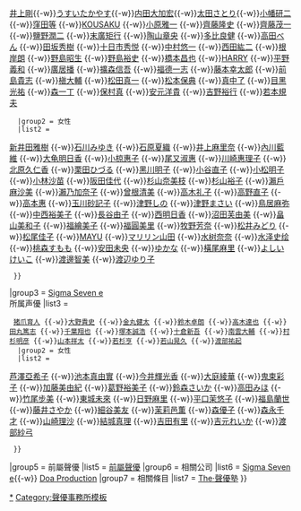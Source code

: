 {{Navbox
|name = Sigma Seven/2
|titlestyle = background:#00b16b; color: white;
|title = [[Sigma Seven|{{Color|white|Sigma Seven}}]]
|bodyclass=hlist
|state = collapsed
|groupstyle = background:#41be6c;
|group1 = 執行董事
|list1 = [[浦部悅太郎]]
|group2 = 所屬聲優
|list2 =
  {{Navbox|child
   |groupstyle = background:#e6ffe6;
   |group1 = 男性
   |list1  =
[[荒井タツ哉]]{{-w}}[[飯塚昭三]]{{-w}}[[井上剛]]{{-w}}[[うすいたかやす]]{{-w}}[[内田大加宏]]{{-w}}[[太田さとり]]{{-w}}[[小幡研二]]{{-w}}[[窪田等]] {{-w}}[[KOUSAKU]] {{-w}}[[小原雅一]] {{-w}}[[齊藤隆史]] {{-w}}[[齊藤茂一]] {{-w}}[[鹽野潤二]] {{-w}}[[末廣矩行]] {{-w}}[[陶山章央]] {{-w}}[[多比良健]] {{-w}}[[高田べん]] {{-w}}[[田坂秀樹]] {{-w}}[[十日市秀悦]] {{-w}}[[中村悠一]] {{-w}}[[西田紘二]] {{-w}}[[根岸朗]] {{-w}}[[野島昭生]] {{-w}}[[野島裕史]] {{-w}}[[橋本昌也]] {{-w}}[[HARRY (DJ)|HARRY]] {{-w}}[[平野義和]] {{-w}}[[廣居播]] {{-w}}[[擴森信吾]] {{-w}}[[福德一志]] {{-w}}[[藤本幸太郎]] {{-w}}[[前島貴志]] {{-w}}[[槇大輔]] {{-w}}[[松田真一]] {{-w}}[[松本保典]] {{-w}}[[真中了]] {{-w}}[[目黑光祐]] {{-w}}[[森一丁]] {{-w}}[[保村真]] {{-w}}[[安元洋貴]] {{-w}}[[吉野裕行]] {{-w}}[[若本規夫]]
   |group2 = 女性
   |list2 =
[[新井田雅樹]] {{-w}}[[石川みゆき]] {{-w}}[[石原夏織]] {{-w}}[[井上麻里奈]] {{-w}}[[內川藍維]] {{-w}}[[大龟明日香]] {{-w}}[[小椋惠子]] {{-w}}[[尾又淑惠]] {{-w}}[[川崎惠理子]] {{-w}}[[北原久仁香]] {{-w}}[[栗田ひづる]] {{-w}}[[黑川明子]] {{-w}}[[小谷直子]] {{-w}}[[小松明子]] {{-w}}[[小林沙苗]] {{-w}}[[阪田佳代]] {{-w}}[[杉山奈美枝]] {{-w}}[[杉山裕子]] {{-w}}[[瀨戶麻沙美]] {{-w}}[[瀨乃加奈子]] {{-w}}[[曾根清美]] {{-w}}[[高木礼子]] {{-w}}[[高野直子 (声優)|高野直子]] {{-w}}[[高本惠]] {{-w}}[[玉川砂記子]] {{-w}}[[津野しの]] {{-w}}[[津野まさい]] {{-w}}[[鳥居麻弥]] {{-w}}[[中西裕美子]] {{-w}}[[長谷由子]] {{-w}}[[西明日香]] {{-w}}[[沼田芙由美]] {{-w}}[[畠山美和子]] {{-w}}[[福繪美子]] {{-w}}[[福圓美里]] {{-w}}[[牧野芳奈]] {{-w}}[[松井みどり]] {{-w}}[[松尾佳子]] {{-w}}[[MAYU]] {{-w}}[[マリリン山田]] {{-w}}[[水树奈奈]] {{-w}}[[水泽史绘]] {{-w}}[[桃森すもも]] {{-w}}[[安田未央]] {{-w}}[[ゆかな]] {{-w}}[[橫尾麻里]] {{-w}}[[よしいけいこ]] {{-w}}[[渡邊智美]] {{-w}}[[渡辺ゆり子]]
  }}
|group3 = [[Sigma Seven e]]<br>所属声優
|list3 =
  {{Navbox|child
   |groupstyle = background:#e6ffe6;
   |group1 = 男性
   |list1  =
[[赤石孝]]{{-w}}[[猪爪育人]] {{-w}}[[大野貴史 (声優)|大野貴史]] {{-w}}[[金丸健太]] {{-w}}[[鈴木卓朗]] {{-w}}[[高木達也]] {{-w}}[[田丸篤志]] {{-w}}[[千葉翔也]] {{-w}}[[塚本誠浩]] {{-w}}[[十倉新吾]] {{-w}}[[南雲大輔]] {{-w}}[[村杉明彦]] {{-w}}[[山本祥太]] {{-w}}[[若杉亨]] {{-w}}[[若山晃久]] {{-w}}[[渡部祐起]]
   |group2 = 女性
   |list2 =
[[芦澤亞希子]] {{-w}}[[池本真由實]] {{-w}}[[今井輝光香]] {{-w}}[[大庭綾華]] {{-w}}[[鬼束彩子]] {{-w}}[[加藤美由紀]] {{-w}}[[葛野裕美子]] {{-w}}[[鈴森さいか]] {{-w}}[[高田みほ]] {{-w}}[[竹尾步美]] {{-w}}[[東城未來]] {{-w}}[[日野麻里]] {{-w}}[[平口茉悠子]] {{-w}}[[福島蘭世]] {{-w}}[[藤井さやか]] {{-w}}[[細谷美友]] {{-w}}[[茉莉邑薫]] {{-w}}[[森優子]] {{-w}}[[森永千才]] {{-w}}[[山崎理沙]] {{-w}}[[結城真理]] {{-w}}[[吉田有里]] {{-w}}[[吉元れいか]] {{-w}}[[渡部紗弓]]
  }}
|group5 = 前屬聲優
|list5 = [[Sigma Seven#前屬聲優|前屬聲優]]
|group6 = 相關公司
|list6 = [[Sigma Seven e]]{{-w}} [[Doa Production]]
|group7 = 相關條目
|list7 = [[The‧聲優塾]]
}}<includeonly>{{navcat|nocat={{{nocat|}}}|Sigma Seven所属声优|{{{sortkey|}}}}}</includeonly><noinclude>
{{DEFAULTSORT:Sigma Seven}}
[[Category:Sigma_Seven|*]]
[[Category:聲優事務所模板]]
</noinclude>